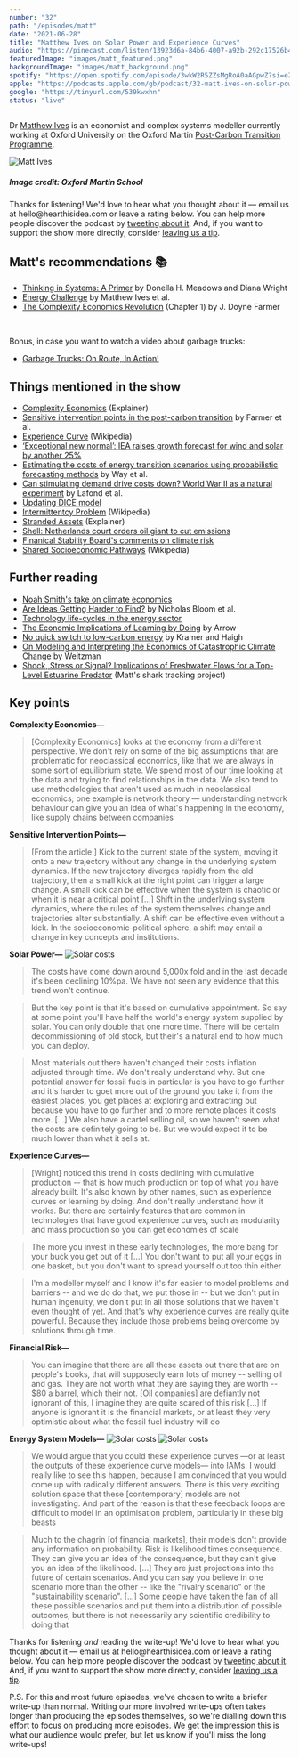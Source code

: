 ```yaml
---
number: "32"
path: "/episodes/matt"
date: "2021-06-28"
title: "Matthew Ives on Solar Power and Experience Curves"
audio: "https://pinecast.com/listen/13923d6a-84b6-4007-a92b-292c17526b4a.mp3"
featuredImage: "images/matt_featured.png"
backgroundImage: "images/matt_background.png"
spotify: "https://open.spotify.com/episode/3wkW2R5ZZsMgRoA0aAGpwZ?si=eZsfYuU3TuGipRzyT2D6Dw&dl_branch=1"
apple: "https://podcasts.apple.com/gb/podcast/32-matt-ives-on-solar-power-and-experience-curves/id1496501781?i=1000527175275"
google: "https://tinyurl.com/539kwxhn"
status: "live"
---
```


Dr [Matthew Ives](https://www.oxfordmartin.ox.ac.uk/people/dr-matthew-ives/) is an economist and complex systems modeller currently working at Oxford University on the Oxford Martin [Post-Carbon Transition Programme](https://www.postcarbontransition.net/).

<div class="episode-image_variable max-600">

![Matt Ives](images/matt.jpg)
<h5>Image credit: Oxford Martin School</h5>
</div>

<div class='aside'>
<div>
Thanks for listening! We'd love to hear what you thought about it — email us at hello@hearthisidea.com or leave a rating below. You can help more people discover the podcast by <a href='https://twitter.com/intent/tweet?text=Check out Hear This Idea, a podcast showcasing new thinking in philosophy, the social sciences, and effective altruism! &url=https://www.hearthisidea.com via @hearthisidea&' about='_blank'>tweeting about it</a>. And, if you want to support the show more directly, consider <a href='https://tips.pinecast.com/jar/hear-this-idea'>leaving us a tip</a>.
</div>
</div>

## Matt's recommendations 📚

- [Thinking in Systems: A Primer](https://www.goodreads.com/book/show/3828902-thinking-in-systems) by Donella H. Meadows and Diana Wright
- [Energy Challenge](https://site.energychallenge.info/) by Matthew Ives et al.
- [The Complexity Economics Revolution](https://static1.squarespace.com/static/54afc2eae4b0fb47dcb12dd5/t/60cb24cb4bcca0585fe38f3d/1623925964305/complexity+economics+revolution+intro+June+12+2021.pdf) (Chapter 1) by J. Doyne Farmer

<div className="bookshelf" > <Book url="https://www.goodreads.com/book/show/3828902-thinking-in-systems" image="book-matt-1" spineColor="#9dcd9f"/> <Book url="https://site.energychallenge.info/" image="book-matt-2" spineColor="#9ae9fe"/> <Book url="https://static1.squarespace.com/static/54afc2eae4b0fb47dcb12dd5/t/60cb24cb4bcca0585fe38f3d/1623925964305/complexity+economics+revolution+intro+June+12+2021.pdf" image="book-matt-3" spineColor="#ea6d62"/> </div><br/>

Bonus, in case you want to watch a video about garbage trucks:
- [Garbage Trucks: On Route, In Action!](https://youtu.be/LTUjiLxzDQs)

## Things mentioned in the show
- [Complexity Economics](https://www.exploring-economics.org/en/orientation/complexity-economics/) (Explainer)
- [Sensitive intervention points in the post-carbon transition](https://science.sciencemag.org/content/364/6436/132) by Farmer et al.
- [Experience Curve](https://en.wikipedia.org/wiki/Experience_curve_effects) (Wikipedia)
- [‘Exceptional new normal’: IEA raises growth forecast for wind and solar by another 25%](https://www.carbonbrief.org/exceptional-new-normal-iea-raises-growth-forecast-for-wind-and-solar-by-another-25)
- [Estimating the costs of energy transition scenarios using probabilistic forecasting methods](https://www.inet.ox.ac.uk/files/energy_transition_cost_INET_working_paper_with_SI1.pdf) by Way et al.
- [Can stimulating demand drive costs down? World War II as a natural experiment](https://www.inet.ox.ac.uk/files/Lafond-Greenwald-Farmer-WWII_as_natural_experiment.pdf) by Lafond et al.
- [Updating DICE model](https://www.nature.com/articles/s41558-020-0833-x?__ac_lkid=14b0-f639-efd2-f4de175b9c0788e)
- [Intermittentcy Problem](https://en.wikipedia.org/wiki/Variable_renewable_energy#Intermittent_energy_source) (Wikipedia)
- [Stranded Assets](https://carbontracker.org/terms/stranded-assets/) (Explainer)
- [Shell: Netherlands court orders oil giant to cut emissions](https://www.bbc.co.uk/news/world-europe-57257982)
- [Finanical Stability Board's comments on climate risk](https://www.fsb-tcfd.org/about/)
- [Shared Socioeconomic Pathways](https://en.wikipedia.org/wiki/Shared_Socioeconomic_Pathways) (Wikipedia)

## Further reading
- [Noah Smith's take on climate economics](https://noahpinion.substack.com/p/why-has-climate-economics-failed) 
- [Are Ideas Getting Harder to Find?](https://web.stanford.edu/~chadj/IdeaPF.pdf) by Nicholas Bloom et al.
- [Technology life-cycles in the energy sector](https://www.sciencedirect.com/science/article/pii/S004016251500284X)
- [The Economic Implications of Learning by Doing](https://papers.ssrn.com/sol3/papers.cfm?abstract_id=1506343) by Arrow
- [No quick switch to low-carbon energy](https://www.nature.com/articles/462568a) by Kramer and Haigh 
- [On Modeling and Interpreting the Economics of Catastrophic Climate Change](https://dash.harvard.edu/bitstream/handle/1/3693423/Weitzman_OnModeling.pdf?sequence=2) by Weitzman
- [Shock, Stress or Signal? Implications of Freshwater Flows for a Top-Level Estuarine Predator](https://journals.plos.org/plosone/article?id=10.1371/journal.pone.0095680) (Matt's shark tracking project)

## Key points

**Complexity Economics—**
> [Complexity Economics] looks at the economy from a different perspective. We don't rely on some of the big assumptions that are problematic for neoclassical economics, like that we are always in some sort of equilibrium state. We spend most of our time looking at the data and trying to find relationships in the data. We also tend to use methodologies that aren't used as much in neoclassical economics; one example is network theory — understanding network behaviour can give you an idea of what's happening in the economy, like supply chains between companies

**Sensitive Intervention Points—**
> [From the article:] Kick to the current state of the system, moving it onto a new trajectory without any change in the underlying system dynamics. If the new trajectory diverges rapidly from the old trajectory, then a small kick at the right point can trigger a large change. A small kick can be effective when the system is chaotic or when it is near a critical point [...] Shift in the underlying system dynamics, where the rules of the system themselves change and trajectories alter substantially. A shift can be effective even without a kick. In the socioeconomic-political sphere, a shift may entail a change in key concepts and institutions.

**Solar Power—**
![Solar costs](images/energy_cost.png)
> The costs have come down around 5,000x fold and in the last decade it's been declining 10%pa. We have not seen any evidence that this trend won't continue.

> But the key point is that it's based on cumulative appointment. So say at some point you'll have half the world's energy system supplied by solar. You can only double that one more time. There will be certain decommissioning of old stock, but their's a natural end to how much you can deploy.

> Most materials out there haven't changed their costs inflation adjusted through time. We don't really understand why. But one potential answer for fossil fuels in particular is you have to go further and it's harder to goet more out of the ground you take it from the easiest places, you get places at exploring and extracting but because you have to go further and to more remote places it costs more. [...] We also have a cartel selling oil, so we haven't seen what the costs are definitely going to be. But we would expect it to be much lower than what it sells at.

**Experience Curves—**
> [Wright] noticed this trend in costs declining with cumulative production -- that is how much production on top of what you have already built. It's also known by other names, such as experience curves or learning by doing. And don't really understand how it works. But there are certainly features that are common in technologies that have good experience curves, such as modularity and mass production so you can get economies of scale

> The more you invest in these early technologies, the more bang for your buck you get out of it [...] You don't want to put all your eggs in one basket, but you don't want to spread yourself out too thin either

> I'm a modeller myself and I know it's far easier to model problems and barriers -- and we do do that, we put those in -- but we don't put in human ingenuity, we don't put in all those solutions that we haven't even thought of yet. And that's why experience curves are really quite powerful. Because they include those problems being overcome by solutions through time.

**Financial Risk—**
> You can imagine that there are all these assets out there that are on people's books, that will supposedly earn lots of money -- selling oil and gas. They are not worth what they are saying they are worth -- $80 a barrel, which their not. [Oil companies] are defiantly not ignorant of this, I imagine they are quite scared of this risk [...] If anyone is ignorant it is the financial markets, or at least they very optimistic about what the fossil fuel industry will do

**Energy System Models—**
![Solar costs](images/solar_cost.png)
![Solar costs](images/solar_deployment.png)
> We would argue that you could these experience curves —or at least the outputs of these experience curve models— into IAMs. I would really like to see this happen, because I am convinced that you would come up with radically different answers. There is this very exciting solution space that these [contemporary] models are not investigating. And part of the reason is that these feedback loops are difficult to model in an optimisation problem, particularly in these big beasts

> Much to the chagrin [of financial markets], their models don't provide any information on probability. Risk is likelihood times consequence. They can give you an idea of the consequence, but they can't give you an idea of the likelihood. [...] They are just projections into the future of certain scenarios. And you can say you believe in one scenario more than the other -- like the "rivalry scenario" or the "sustainability scenario". [...] Some people have taken the fan of all these possible scenarios and put them into a distribution of possible outcomes, but there is not necessarily any scientific credibility to doing that

<div class='aside'>
<div>
Thanks for listening <i>and</i> reading the write-up! We'd love to hear what you thought about it — email us at hello@hearthisidea.com or leave a rating below. You can help more people discover the podcast by <a href='https://twitter.com/intent/tweet?text=Check out Hear This Idea, a podcast showcasing new thinking in philosophy, the social sciences, and effective altruism! &url=https://www.hearthisidea.com via @hearthisidea&' about='_blank'>tweeting about it</a>. And, if you want to support the show more directly, consider <a href='https://hearthisidea.com/donate'>leaving us a tip</a>.

P.S. For this and most future episodes, we've chosen to write a briefer write-up than normal. Writing our more involved write-ups often takes longer than producing the episodes themselves, so we're dialling down this effort to focus on producing more episodes. We get the impression this is what our audience would prefer, but let us know if you'll miss the long write-ups! 
</div>
</div>